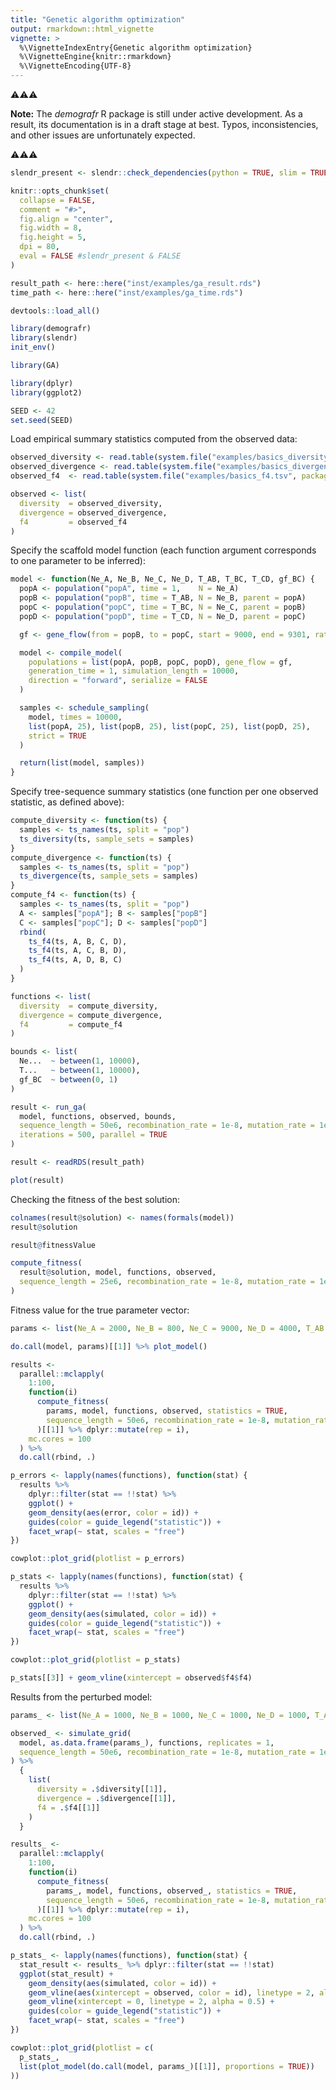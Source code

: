 ```yaml
---
title: "Genetic algorithm optimization"
output: rmarkdown::html_vignette
vignette: >
  %\VignetteIndexEntry{Genetic algorithm optimization}
  %\VignetteEngine{knitr::rmarkdown}
  %\VignetteEncoding{UTF-8}
---
```


⚠️⚠️⚠️

**Note:** The _demografr_ R package is still under active development. As a result, its documentation is in a draft stage at best. Typos, inconsistencies, and other issues are unfortunately expected.

⚠️⚠️⚠️

```r
slendr_present <- slendr::check_dependencies(python = TRUE, slim = TRUE, quit = FALSE)

knitr::opts_chunk$set(
  collapse = FALSE,
  comment = "#>",
  fig.align = "center",
  fig.width = 8,
  fig.height = 5,
  dpi = 80,
  eval = FALSE #slendr_present & FALSE
)

result_path <- here::here("inst/examples/ga_result.rds")
time_path <- here::here("inst/examples/ga_time.rds")

devtools::load_all()
```

```r
library(demografr)
library(slendr)
init_env()

library(GA)

library(dplyr)
library(ggplot2)

SEED <- 42
set.seed(SEED)
```

Load empirical summary statistics computed from the observed data:

```r
observed_diversity <- read.table(system.file("examples/basics_diversity.tsv", package = "demografr"), header = TRUE)
observed_divergence <- read.table(system.file("examples/basics_divergence.tsv", package = "demografr"), header = TRUE)
observed_f4  <- read.table(system.file("examples/basics_f4.tsv", package = "demografr"), header = TRUE)

observed <- list(
  diversity  = observed_diversity,
  divergence = observed_divergence,
  f4         = observed_f4
)
```

Specify the scaffold model function (each function argument corresponds to one parameter to be inferred):

```r
model <- function(Ne_A, Ne_B, Ne_C, Ne_D, T_AB, T_BC, T_CD, gf_BC) {
  popA <- population("popA", time = 1,    N = Ne_A)
  popB <- population("popB", time = T_AB, N = Ne_B, parent = popA)
  popC <- population("popC", time = T_BC, N = Ne_C, parent = popB)
  popD <- population("popD", time = T_CD, N = Ne_D, parent = popC)

  gf <- gene_flow(from = popB, to = popC, start = 9000, end = 9301, rate = gf_BC)

  model <- compile_model(
    populations = list(popA, popB, popC, popD), gene_flow = gf,
    generation_time = 1, simulation_length = 10000,
    direction = "forward", serialize = FALSE
  )

  samples <- schedule_sampling(
    model, times = 10000,
    list(popA, 25), list(popB, 25), list(popC, 25), list(popD, 25),
    strict = TRUE
  )

  return(list(model, samples))
}
```

Specify tree-sequence summary statistics (one function per one observed statistic, as defined above):

```r
compute_diversity <- function(ts) {
  samples <- ts_names(ts, split = "pop")
  ts_diversity(ts, sample_sets = samples)
}
compute_divergence <- function(ts) {
  samples <- ts_names(ts, split = "pop")
  ts_divergence(ts, sample_sets = samples)
}
compute_f4 <- function(ts) {
  samples <- ts_names(ts, split = "pop")
  A <- samples["popA"]; B <- samples["popB"]
  C <- samples["popC"]; D <- samples["popD"]
  rbind(
    ts_f4(ts, A, B, C, D),
    ts_f4(ts, A, C, B, D),
    ts_f4(ts, A, D, B, C)
  )
}

functions <- list(
  diversity  = compute_diversity,
  divergence = compute_divergence,
  f4         = compute_f4
)
```


<!-- ```{r} -->
<!-- saveRDS(result, result_path) -->
<!-- saveRDS(time, time_path) -->
<!-- ``` -->

<!-- ```{r} -->
<!-- result <- readRDS(result_path) -->
<!-- time <- readRDS(time_path) -->
<!-- ``` -->

```r
bounds <- list(
  Ne...  ~ between(1, 10000),
  T...   ~ between(1, 10000),
  gf_BC  ~ between(0, 1)
)

result <- run_ga(
  model, functions, observed, bounds,
  sequence_length = 50e6, recombination_rate = 1e-8, mutation_rate = 1e-8,
  iterations = 500, parallel = TRUE
)
```

<!-- ```{r} -->
<!-- saveRDS(result, result_path) -->
<!-- saveRDS(time, time_path) -->
<!-- ``` -->

```r
result <- readRDS(result_path)
```

```r
plot(result)
```

Checking the fitness of the best solution:

```r
colnames(result@solution) <- names(formals(model))
result@solution
```

```r
result@fitnessValue
```

```r
compute_fitness(
  result@solution, model, functions, observed,
  sequence_length = 25e6, recombination_rate = 1e-8, mutation_rate = 1e-8
)
```

Fitness value for the true parameter vector:

```r
params <- list(Ne_A = 2000, Ne_B = 800, Ne_C = 9000, Ne_D = 4000, T_AB = 2000, T_BC = 6000, T_CD = 8000, gf = 0.1)

do.call(model, params)[[1]] %>% plot_model()

results <-
  parallel::mclapply(
    1:100,
    function(i)
      compute_fitness(
        params, model, functions, observed, statistics = TRUE,
        sequence_length = 50e6, recombination_rate = 1e-8, mutation_rate = 1e-8
      )[[1]] %>% dplyr::mutate(rep = i),
    mc.cores = 100
  ) %>%
  do.call(rbind, .)
```

```r
p_errors <- lapply(names(functions), function(stat) {
  results %>%
    dplyr::filter(stat == !!stat) %>%
    ggplot() +
    geom_density(aes(error, color = id)) +
    guides(color = guide_legend("statistic")) +
    facet_wrap(~ stat, scales = "free")
})
```

```r
cowplot::plot_grid(plotlist = p_errors)
```

```r
p_stats <- lapply(names(functions), function(stat) {
  results %>%
    dplyr::filter(stat == !!stat) %>%
    ggplot() +
    geom_density(aes(simulated, color = id)) +
    guides(color = guide_legend("statistic")) +
    facet_wrap(~ stat, scales = "free")
})
```

```r
cowplot::plot_grid(plotlist = p_stats)
```

```r
p_stats[[3]] + geom_vline(xintercept = observed$f4$f4)
```


Results from the perturbed model:

```r
params_ <- list(Ne_A = 1000, Ne_B = 1000, Ne_C = 1000, Ne_D = 1000, T_AB = 1000, T_BC = 5000, T_CD = 8000, gf = 0.1)

observed_ <- simulate_grid(
  model, as.data.frame(params_), functions, replicates = 1,
  sequence_length = 50e6, recombination_rate = 1e-8, mutation_rate = 1e-8
) %>%
  {
    list(
      diversity = .$diversity[[1]],
      divergence = .$divergence[[1]],
      f4 = .$f4[[1]]
    )
  }

results_ <-
  parallel::mclapply(
    1:100,
    function(i)
      compute_fitness(
        params_, model, functions, observed_, statistics = TRUE,
        sequence_length = 50e6, recombination_rate = 1e-8, mutation_rate = 1e-8
      )[[1]] %>% dplyr::mutate(rep = i),
    mc.cores = 100
  ) %>%
  do.call(rbind, .)

p_stats_ <- lapply(names(functions), function(stat) {
  stat_result <- results_ %>% dplyr::filter(stat == !!stat)
  ggplot(stat_result) +
    geom_density(aes(simulated, color = id)) +
    geom_vline(aes(xintercept = observed, color = id), linetype = 2, alpha = 0.5) +
    geom_vline(xintercept = 0, linetype = 2, alpha = 0.5) +
    guides(color = guide_legend("statistic")) +
    facet_wrap(~ stat, scales = "free")
})

cowplot::plot_grid(plotlist = c(
  p_stats_,
  list(plot_model(do.call(model, params_)[[1]], proportions = TRUE))
))
```


